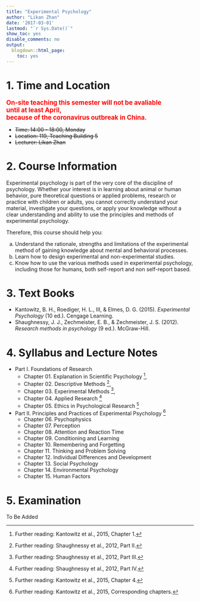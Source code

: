 ```yaml
---
title: "Experimental Psychology"
author: "Likan Zhan"
date: '2017-03-01'
lastmod: "`r Sys.Date()`"
show_toc: yes
disable_comments: no
output:
  blogdown::html_page:
    toc: yes
---
```


# 1. Time and Location

<span style="font-weight:bold; color: red; font-size:120%;">
On-site teaching this semester will not be avaliable <br>
until at least April,  <br>
because of the coronavirus outbreak in China.
</span>

- ~~Time: 14:00 - 18:00, Monday~~
- ~~Location: 119, Teaching Building 5~~
- ~~Lecturer: Likan Zhan~~

# 2. Course Information

Experimental psychology is part of the very core of the discipline of psychology. Whether your interest is in learning about animal or human behavior, pure theoretical questions or applied problems, research or practice with children or adults, you cannot correctly understand your material, investigate your questions, or apply your knowledge without a clear understanding and ability to use the principles and methods of experimental psychology. 

Therefore, this course should help you:

  a. Understand the rationale, strengths and limitations of the experimental method of gaining knowledge about mental and behavioral processes.
  b. Learn how to design experimental and non-experimental studies.
  c. Know how to use the various methods used in experimental psychology, including those for humans, both self-report and non self-report based.

# 3. Text Books

- Kantowitz, B. H., Roediger, H. L., III, & Elmes, D. G. (2015). *Experimental Psychology* (10 ed.). Cengage Learning.
- Shaughnessy, J. J., Zechmeister, E. B., & Zechmeister, J. S. (2012). *Research methods in psychology* (9 ed.). McGraw-Hill.

# 4. Syllabus and Lecture Notes

- Part I. Foundations of Research
    - Chapter 01. Explanation in Scientific Psychology 
        ^[Further reading: Kantowitz et al., 2015, Chapter 1.], 
        [<i class="far fa-file-pdf"> \faFilePdf[regular] </i>](https://teachings.likan.info/Experimental-Psychology/CH-01.pdf)
    - Chapter 02. Descriptive Methods 
        ^[Further reading: Shaughnessy et al., 2012, Part II.], 
        [<i class="far fa-file-pdf"> \faFilePdf[regular] </i>](https://teachings.likan.info/Experimental-Psychology/CH-02.pdf)
    - Chapter 03. Experimental Methods 
        ^[Further reading: Shaughnessy et al., 2012, Part III.],
        [<i class="far fa-file-pdf"> \faFilePdf[regular] </i>](https://teachings.likan.info/Experimental-Psychology/CH-03.pdf)
    - Chapter 04. Applied Research 
        ^[Further reading: Shaughnessy et al., 2012, Part IV.]
    - Chapter 05. Ethics in Psychological Research 
        ^[Further reading: Kantowitz et al., 2015, Chapter 4.]

- Part II. Principles and Practices of Experimental Psychology 
        ^[Further reading: Kantowitz et al., 2015, Corresponding chapters.]
    - Chapter 06. Psychophysics
    - Chapter 07. Perception
    - Chapter 08. Attention and Reaction Time
    - Chapter 09. Conditioning and Learning
    - Chapter 10. Remembering and Forgetting
    - Chapter 11. Thinking and Problem Solving
    - Chapter 12. Individual Differences and Development
    - Chapter 13. Social Psychology
    - Chapter 14. Environmental Psychology
    - Chapter 15. Human Factors

# 5. Examination

To Be Added
